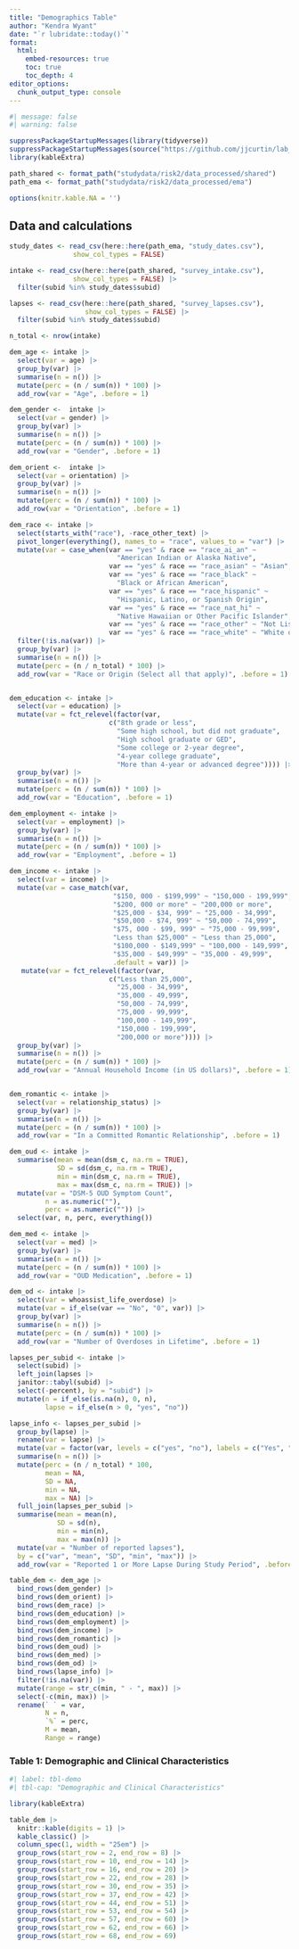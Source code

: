 ```yaml
---
title: "Demographics Table" 
author: "Kendra Wyant"
date: "`r lubridate::today()`"
format: 
  html: 
    embed-resources: true
    toc: true 
    toc_depth: 4
editor_options: 
  chunk_output_type: console
--- 
```


```r
#| message: false
#| warning: false

suppressPackageStartupMessages(library(tidyverse))
suppressPackageStartupMessages(source("https://github.com/jjcurtin/lab_support/blob/main/format_path.R?raw=true"))
library(kableExtra)

path_shared <- format_path("studydata/risk2/data_processed/shared")
path_ema <- format_path("studydata/risk2/data_processed/ema")

options(knitr.kable.NA = '')
```



## Data and calculations

```r
study_dates <- read_csv(here::here(path_ema, "study_dates.csv"),
                show_col_types = FALSE) 

intake <- read_csv(here::here(path_shared, "survey_intake.csv"),
                show_col_types = FALSE) |> 
  filter(subid %in% study_dates$subid) 

lapses <- read_csv(here::here(path_shared, "survey_lapses.csv"), 
                   show_col_types = FALSE) |> 
  filter(subid %in% study_dates$subid) 
```



```r
n_total <- nrow(intake)

dem_age <- intake |>
  select(var = age) |>
  group_by(var) |>
  summarise(n = n()) |>
  mutate(perc = (n / sum(n)) * 100) |> 
  add_row(var = "Age", .before = 1)

dem_gender <-  intake |>
  select(var = gender) |>
  group_by(var) |>
  summarise(n = n()) |>
  mutate(perc = (n / sum(n)) * 100) |> 
  add_row(var = "Gender", .before = 1)

dem_orient <-  intake |>
  select(var = orientation) |>
  group_by(var) |>
  summarise(n = n()) |>
  mutate(perc = (n / sum(n)) * 100) |> 
  add_row(var = "Orientation", .before = 1)

dem_race <- intake |>
  select(starts_with("race"), -race_other_text) |> 
  pivot_longer(everything(), names_to = "race", values_to = "var") |>
  mutate(var = case_when(var == "yes" & race == "race_ai_an" ~ 
                           "American Indian or Alaska Native",
                         var == "yes" & race == "race_asian" ~ "Asian",
                         var == "yes" & race == "race_black" ~ 
                           "Black or African American",
                         var == "yes" & race == "race_hispanic" ~ 
                           "Hispanic, Latino, or Spanish Origin",
                         var == "yes" & race == "race_nat_hi" ~ 
                           "Native Hawaiian or Other Pacific Islander",
                         var == "yes" & race == "race_other" ~ "Not Listed Above",
                         var == "yes" & race == "race_white" ~ "White or Caucasian")) |> 
  filter(!is.na(var)) |>
  group_by(var) |>
  summarise(n = n()) |>
  mutate(perc = (n / n_total) * 100) |>
  add_row(var = "Race or Origin (Select all that apply)", .before = 1)


dem_education <- intake |>
  select(var = education) |>
  mutate(var = fct_relevel(factor(var,
                         c("8th grade or less", 
                           "Some high school, but did not graduate", 
                           "High school graduate or GED",
                           "Some college or 2-year degree", 
                           "4-year college graduate", 
                           "More than 4-year or advanced degree")))) |>
  group_by(var) |>
  summarise(n = n()) |>
  mutate(perc = (n / sum(n)) * 100) |>
  add_row(var = "Education", .before = 1)

dem_employment <- intake |>
  select(var = employment) |>
  group_by(var) |>
  summarise(n = n()) |>
  mutate(perc = (n / sum(n)) * 100) |>
  add_row(var = "Employment", .before = 1)

dem_income <- intake |>
  select(var = income) |>
  mutate(var = case_match(var, 
                          "$150, 000 - $199,999" ~ "150,000 - 199,999",
                          "$200, 000 or more" ~ "200,000 or more",
                          "$25,000 - $34, 999" ~ "25,000 - 34,999",
                          "$50,000 - $74, 999" ~ "50,000 - 74,999",
                          "$75, 000 - $99, 999" ~ "75,000 - 99,999",
                          "Less than $25,000" ~ "Less than 25,000",
                          "$100,000 - $149,999" ~ "100,000 - 149,999",
                          "$35,000 - $49,999" ~ "35,000 - 49,999",
                          .default = var)) |>
   mutate(var = fct_relevel(factor(var,
                         c("Less than 25,000", 
                           "25,000 - 34,999", 
                           "35,000 - 49,999",
                           "50,000 - 74,999", 
                           "75,000 - 99,999", 
                           "100,000 - 149,999",
                           "150,000 - 199,999",
                           "200,000 or more")))) |>
  group_by(var) |>
  summarise(n = n()) |>
  mutate(perc = (n / sum(n)) * 100) |> 
  add_row(var = "Annual Household Income (in US dollars)", .before = 1)


dem_romantic <- intake |>
  select(var = relationship_status) |>
  group_by(var) |>
  summarise(n = n()) |>
  mutate(perc = (n / sum(n)) * 100) |> 
  add_row(var = "In a Committed Romantic Relationship", .before = 1)

dem_oud <- intake |>
  summarise(mean = mean(dsm_c, na.rm = TRUE),
            SD = sd(dsm_c, na.rm = TRUE),
            min = min(dsm_c, na.rm = TRUE),
            max = max(dsm_c, na.rm = TRUE)) |>
  mutate(var = "DSM-5 OUD Symptom Count",
         n = as.numeric(""),
         perc = as.numeric("")) |>
  select(var, n, perc, everything()) 

dem_med <- intake |>
  select(var = med) |>
  group_by(var) |>
  summarise(n = n()) |>
  mutate(perc = (n / sum(n)) * 100) |> 
  add_row(var = "OUD Medication", .before = 1)

dem_od <- intake |>
  select(var = whoassist_life_overdose) |>
  mutate(var = if_else(var == "No", "0", var)) |> 
  group_by(var) |>
  summarise(n = n()) |>
  mutate(perc = (n / sum(n)) * 100) |> 
  add_row(var = "Number of Overdoses in Lifetime", .before = 1)

lapses_per_subid <- intake |>
  select(subid) |>
  left_join(lapses |>
  janitor::tabyl(subid) |>
  select(-percent), by = "subid") |>
  mutate(n = if_else(is.na(n), 0, n),
         lapse = if_else(n > 0, "yes", "no"))

lapse_info <- lapses_per_subid |>
  group_by(lapse) |>
  rename(var = lapse) |>
  mutate(var = factor(var, levels = c("yes", "no"), labels = c("Yes", "No"))) |>
  summarise(n = n()) |>
  mutate(perc = (n / n_total) * 100,
         mean = NA,
         SD = NA,
         min = NA,
         max = NA) |>
  full_join(lapses_per_subid |>
  summarise(mean = mean(n),
            SD = sd(n),
            min = min(n),
            max = max(n)) |>
  mutate(var = "Number of reported lapses"),
  by = c("var", "mean", "SD", "min", "max")) |> 
  add_row(var = "Reported 1 or More Lapse During Study Period", .before = 1)

table_dem <- dem_age |> 
  bind_rows(dem_gender) |> 
  bind_rows(dem_orient) |> 
  bind_rows(dem_race) |>
  bind_rows(dem_education) |>
  bind_rows(dem_employment) |>
  bind_rows(dem_income) |>
  bind_rows(dem_romantic) |>
  bind_rows(dem_oud) |>
  bind_rows(dem_med) |> 
  bind_rows(dem_od) |> 
  bind_rows(lapse_info) |>
  filter(!is.na(var)) |> 
  mutate(range = str_c(min, " - ", max)) |> 
  select(-c(min, max)) |> 
  rename(` ` = var,
         N = n,
         `%` = perc,
         M = mean,
         Range = range)
```




### Table 1: Demographic and Clinical Characteristics


```r
#| label: tbl-demo
#| tbl-cap: "Demographic and Clinical Characteristics"

library(kableExtra)

table_dem |> 
  knitr::kable(digits = 1) |> 
  kable_classic() |> 
  column_spec(1, width = "25em") |> 
  group_rows(start_row = 2, end_row = 8) |> 
  group_rows(start_row = 10, end_row = 14) |> 
  group_rows(start_row = 16, end_row = 20) |> 
  group_rows(start_row = 22, end_row = 28) |> 
  group_rows(start_row = 30, end_row = 35) |> 
  group_rows(start_row = 37, end_row = 42) |> 
  group_rows(start_row = 44, end_row = 51) |> 
  group_rows(start_row = 53, end_row = 54) |> 
  group_rows(start_row = 57, end_row = 60) |> 
  group_rows(start_row = 62, end_row = 66) |> 
  group_rows(start_row = 68, end_row = 69) 
```



